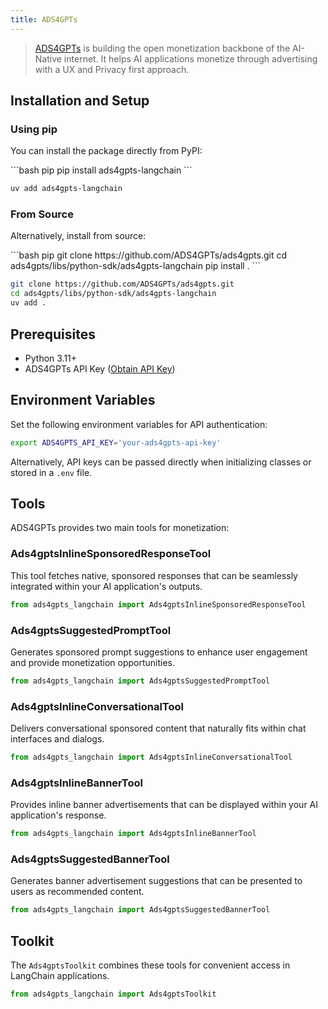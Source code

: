 ```yaml
---
title: ADS4GPTs
---
```


> [ADS4GPTs](https://www.ads4gpts.com/) is building the open monetization backbone of the AI-Native internet. It helps AI applications monetize through advertising with a UX and Privacy first approach.

## Installation and Setup

### Using pip
You can install the package directly from PyPI:

<CodeGroup>
```bash pip
pip install ads4gpts-langchain
```

```bash uv
uv add ads4gpts-langchain
```
</CodeGroup>

### From Source
Alternatively, install from source:

<CodeGroup>
```bash pip
git clone https://github.com/ADS4GPTs/ads4gpts.git
cd ads4gpts/libs/python-sdk/ads4gpts-langchain
pip install .
```

```bash uv
git clone https://github.com/ADS4GPTs/ads4gpts.git
cd ads4gpts/libs/python-sdk/ads4gpts-langchain
uv add .
```
</CodeGroup>

## Prerequisites

- Python 3.11+
- ADS4GPTs API Key ([Obtain API Key](https://www.ads4gpts.com))

## Environment Variables
Set the following environment variables for API authentication:

```bash
export ADS4GPTS_API_KEY='your-ads4gpts-api-key'
```

Alternatively, API keys can be passed directly when initializing classes or stored in a `.env` file.

## Tools

ADS4GPTs provides two main tools for monetization:

### Ads4gptsInlineSponsoredResponseTool
This tool fetches native, sponsored responses that can be seamlessly integrated within your AI application's outputs.

```python
from ads4gpts_langchain import Ads4gptsInlineSponsoredResponseTool
```

### Ads4gptsSuggestedPromptTool
Generates sponsored prompt suggestions to enhance user engagement and provide monetization opportunities.

```python
from ads4gpts_langchain import Ads4gptsSuggestedPromptTool
```
### Ads4gptsInlineConversationalTool
Delivers conversational sponsored content that naturally fits within chat interfaces and dialogs.

```python
from ads4gpts_langchain import Ads4gptsInlineConversationalTool
```

### Ads4gptsInlineBannerTool
Provides inline banner advertisements that can be displayed within your AI application's response.

```python
from ads4gpts_langchain import Ads4gptsInlineBannerTool
```

### Ads4gptsSuggestedBannerTool
Generates banner advertisement suggestions that can be presented to users as recommended content.

```python
from ads4gpts_langchain import Ads4gptsSuggestedBannerTool
```

## Toolkit

The `Ads4gptsToolkit` combines these tools for convenient access in LangChain applications.

```python
from ads4gpts_langchain import Ads4gptsToolkit
```
